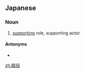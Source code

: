 ==Japanese==
{{ja-kanjitab|わき|やく|yomi=ko}}

===Noun===
{{ja-noun|わきやく}}

# [[supporting]] role, supporting actor

====Antonyms====
* {{ja-r|主役|しゅやく}}

[[zh:脇役]]